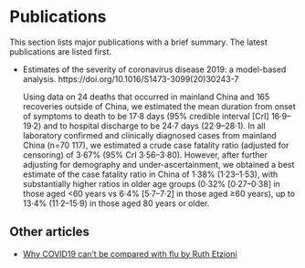 
# Publications {#scipubs}

This section lists major publications with a brief summary. The latest publications are listed first. 

- Estimates of the severity of coronavirus disease 2019: a model-based analysis. https://doi.org/10.1016/S1473-3099(20)30243-7

  Using data on 24 deaths that occurred in mainland China and 165 recoveries outside of China, we estimated the mean duration from onset of symptoms to death to be 17·8 days (95% credible interval [CrI] 16·9–19·2) and to hospital discharge to be 24·7 days (22·9–28·1). In all laboratory confirmed and clinically diagnosed cases from mainland China (n=70 117), we estimated a crude case fatality ratio (adjusted for censoring) of 3·67% (95% CrI 3·56–3·80). However, after further adjusting for demography and under-ascertainment, we obtained a best estimate of the case fatality ratio in China of 1·38% (1·23–1·53), with substantially higher ratios in older age groups (0·32% [0·27–0·38] in those aged <60 years vs 6·4% [5·7–7·2] in those aged ≥60 years), up to 13·4% (11·2–15·9) in those aged 80 years or older. 
 
## Other articles

- [Why COVID19 can't be compared with flu by Ruth Etzioni](https://timmermanreport.com/2020/04/why-covid-19-cant-be-directly-compared-with-the-flu/) 
